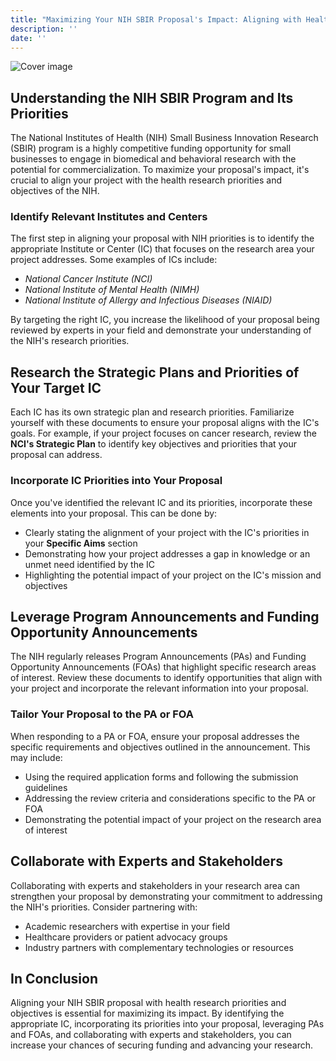 ```yaml
---
title: "Maximizing Your NIH SBIR Proposal's Impact: Aligning with Health Research Priorities and Objectives"
description: ''
date: ''
---
```

![Cover image](//904133d31006c5cfee432029d4ab4b31.cdn.bubble.io/f1683613213895x411974133917288000/lucas-vasques-9vnACvX2748-unsplash.jpg)

## Understanding the NIH SBIR Program and Its Priorities

 The National Institutes of Health (NIH) Small Business Innovation Research (SBIR) program is a highly competitive funding opportunity for small businesses to engage in biomedical and behavioral research with the potential for commercialization. To maximize your proposal's impact, it's crucial to align your project with the health research priorities and objectives of the NIH.

### Identify Relevant Institutes and Centers

 The first step in aligning your proposal with NIH priorities is to identify the appropriate Institute or Center (IC) that focuses on the research area your project addresses. Some examples of ICs include:

- *National Cancer Institute (NCI)*
 - *National Institute of Mental Health (NIMH)*
 - *National Institute of Allergy and Infectious Diseases (NIAID)*
 
By targeting the right IC, you increase the likelihood of your proposal being reviewed by experts in your field and demonstrate your understanding of the NIH's research priorities.

## Research the Strategic Plans and Priorities of Your Target IC

 Each IC has its own strategic plan and research priorities. Familiarize yourself with these documents to ensure your proposal aligns with the IC's goals. For example, if your project focuses on cancer research, review the **NCI's Strategic Plan** to identify key objectives and priorities that your proposal can address.

### Incorporate IC Priorities into Your Proposal

 Once you've identified the relevant IC and its priorities, incorporate these elements into your proposal. This can be done by:

- Clearly stating the alignment of your project with the IC's priorities in your **Specific Aims** section
 - Demonstrating how your project addresses a gap in knowledge or an unmet need identified by the IC
 - Highlighting the potential impact of your project on the IC's mission and objectives

## Leverage Program Announcements and Funding Opportunity Announcements

 The NIH regularly releases Program Announcements (PAs) and Funding Opportunity Announcements (FOAs) that highlight specific research areas of interest. Review these documents to identify opportunities that align with your project and incorporate the relevant information into your proposal.

### Tailor Your Proposal to the PA or FOA

 When responding to a PA or FOA, ensure your proposal addresses the specific requirements and objectives outlined in the announcement. This may include:

- Using the required application forms and following the submission guidelines
 - Addressing the review criteria and considerations specific to the PA or FOA
 - Demonstrating the potential impact of your project on the research area of interest

## Collaborate with Experts and Stakeholders

 Collaborating with experts and stakeholders in your research area can strengthen your proposal by demonstrating your commitment to addressing the NIH's priorities. Consider partnering with:

- Academic researchers with expertise in your field
 - Healthcare providers or patient advocacy groups
 - Industry partners with complementary technologies or resources

## In Conclusion

 Aligning your NIH SBIR proposal with health research priorities and objectives is essential for maximizing its impact. By identifying the appropriate IC, incorporating its priorities into your proposal, leveraging PAs and FOAs, and collaborating with experts and stakeholders, you can increase your chances of securing funding and advancing your research.
